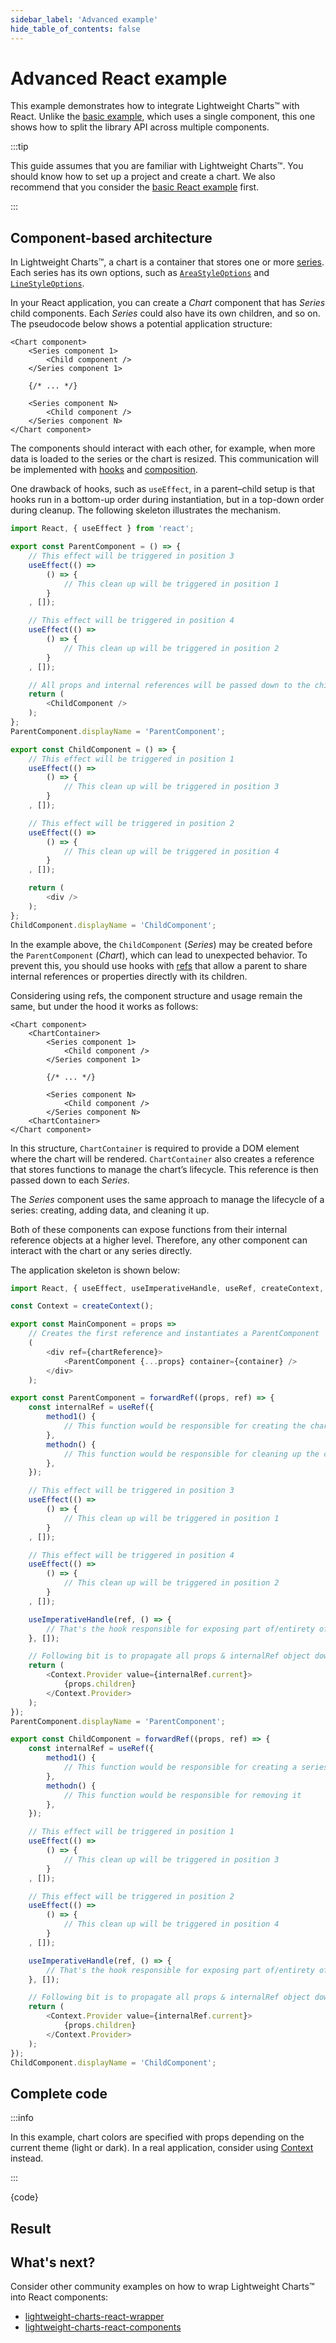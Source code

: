 ```yaml
---
sidebar_label: 'Advanced example'
hide_table_of_contents: false
---
```


# Advanced React example

This example demonstrates how to integrate Lightweight Charts™ with React. Unlike the [basic example](./simple), which uses a single component, this one shows how to split the library API across multiple components.

:::tip

This guide assumes that you are familiar with Lightweight Charts™. You should know how to set up a project and create a chart.
We also recommend that you consider the [basic React example](./simple) first.

:::

## Component-based architecture

In Lightweight Charts™, a chart is a container that stores one or more [series](/docs/series-types).
Each series has its own options, such as [`AreaStyleOptions`](/docs/api/interfaces/AreaStyleOptions) and [`LineStyleOptions`](/docs/api/interfaces/LineStyleOptions).

In your React application, you can create a _Chart_ component that has _Series_ child components. Each _Series_ could also have its own children, and so on.
The pseudocode below shows a potential application structure:

```
<Chart component>
    <Series component 1>
        <Child component />
    </Series component 1>

    {/* ... */}

    <Series component N>
        <Child component />
    </Series component N>
</Chart component>
```

The components should interact with each other, for example, when more data is loaded to the series or the chart is resized.
This communication will be implemented with [hooks](https://react.dev/reference/react/hooks) and [composition](https://reactjs.org/docs/composition-vs-inheritance.html).

One drawback of hooks, such as `useEffect`, in a parent–child setup is that hooks run in a bottom-up order during instantiation, but in a top-down order during cleanup.
The following skeleton illustrates the mechanism.

```js
import React, { useEffect } from 'react';

export const ParentComponent = () => {
    // This effect will be triggered in position 3
    useEffect(() =>
        () => {
            // This clean up will be triggered in position 1
        }
    , []);

    // This effect will be triggered in position 4
    useEffect(() =>
        () => {
            // This clean up will be triggered in position 2
        }
    , []);

    // All props and internal references will be passed down to the children
    return (
        <ChildComponent />
    );
};
ParentComponent.displayName = 'ParentComponent';

export const ChildComponent = () => {
    // This effect will be triggered in position 1
    useEffect(() =>
        () => {
            // This clean up will be triggered in position 3
        }
    , []);

    // This effect will be triggered in position 2
    useEffect(() =>
        () => {
            // This clean up will be triggered in position 4
        }
    , []);

    return (
        <div />
    );
};
ChildComponent.displayName = 'ChildComponent';
```

In the example above, the `ChildComponent` (_Series_) may be created before the `ParentComponent` (_Chart_), which can lead to unexpected behavior.
To prevent this, you should use hooks with [refs](https://react.dev/learn/manipulating-the-dom-with-refs) that allow a parent to share internal references or properties directly with its children.

Considering using refs, the component structure and usage remain the same, but under the hood it works as follows:

```
<Chart component>
    <ChartContainer>
        <Series component 1>
            <Child component />
        </Series component 1>

        {/* ... */}

        <Series component N>
            <Child component />
        </Series component N>
    <ChartContainer>
</Chart component>
```

In this structure, `ChartContainer` is required to provide a DOM element where the chart will be rendered. `ChartContainer` also creates a reference that stores functions to manage the chart’s lifecycle. This reference is then passed down to each _Series_.

The _Series_ component uses the same approach to manage the lifecycle of a series: creating, adding data, and cleaning it up.

Both of these components can expose functions from their internal reference objects at a higher level.
Therefore, any other component can interact with the chart or any series directly.

The application skeleton is shown below:

```js
import React, { useEffect, useImperativeHandle, useRef, createContext, forwardRef } from 'react';

const Context = createContext();

export const MainComponent = props =>
    // Creates the first reference and instantiates a ParentComponent
    (
        <div ref={chartReference}>
            <ParentComponent {...props} container={container} />
        </div>
    );

export const ParentComponent = forwardRef((props, ref) => {
    const internalRef = useRef({
        method1() {
            // This function would be responsible for creating the chart for instance
        },
        methodn() {
            // This function would be responsible for cleaning up the chart
        },
    });

    // This effect will be triggered in position 3
    useEffect(() =>
        () => {
            // This clean up will be triggered in position 1
        }
    , []);

    // This effect will be triggered in position 4
    useEffect(() =>
        () => {
            // This clean up will be triggered in position 2
        }
    , []);

    useImperativeHandle(ref, () => {
        // That's the hook responsible for exposing part of/entirety of internalRef
    }, []);

    // Following bit is to propagate all props & internalRef object down to children
    return (
        <Context.Provider value={internalRef.current}>
            {props.children}
        </Context.Provider>
    );
});
ParentComponent.displayName = 'ParentComponent';

export const ChildComponent = forwardRef((props, ref) => {
    const internalRef = useRef({
        method1() {
            // This function would be responsible for creating a series
        },
        methodn() {
            // This function would be responsible for removing it
        },
    });

    // This effect will be triggered in position 1
    useEffect(() =>
        () => {
            // This clean up will be triggered in position 3
        }
    , []);

    // This effect will be triggered in position 2
    useEffect(() =>
        () => {
            // This clean up will be triggered in position 4
        }
    , []);

    useImperativeHandle(ref, () => {
        // That's the hook responsible for exposing part of/entirety of internalRef
    }, []);

    // Following bit is to propagate all props & internalRef object down to children
    return (
        <Context.Provider value={internalRef.current}>
            {props.children}
        </Context.Provider>
    );
});
ChildComponent.displayName = 'ChildComponent';
```

## Complete code

:::info

In this example, chart colors are specified with props depending on the current theme (light or dark). In a real application, consider using [Context](https://react.dev/learn/passing-data-deeply-with-context) instead.

:::


<CodeBlock replaceThemeConstants className="language-jsx">{code}</CodeBlock>

## Result


<div className={styles.ChartContainer}>
    <ThemedChart ChartComponent={App} />
</div>

## What's next?

Consider other community examples on how to wrap Lightweight Charts™ into React components:

- [lightweight-charts-react-wrapper](https://github.com/trash-and-fire/lightweight-charts-react-wrapper)
- [lightweight-charts-react-components](https://github.com/ukorvl/lightweight-charts-react-components)
